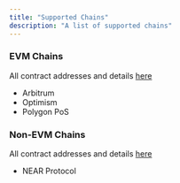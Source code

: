 ```yaml
---
title: "Supported Chains"
description: "A list of supported chains"
---
```


### EVM Chains

All contract addresses and details [here](/build-on-evm/smart-contract-api/addresses)

* Arbitrum
* Optimism
* Polygon PoS

### Non-EVM Chains

All contract addresses and details [here](/build-on-evm/addresses)

* NEAR Protocol

